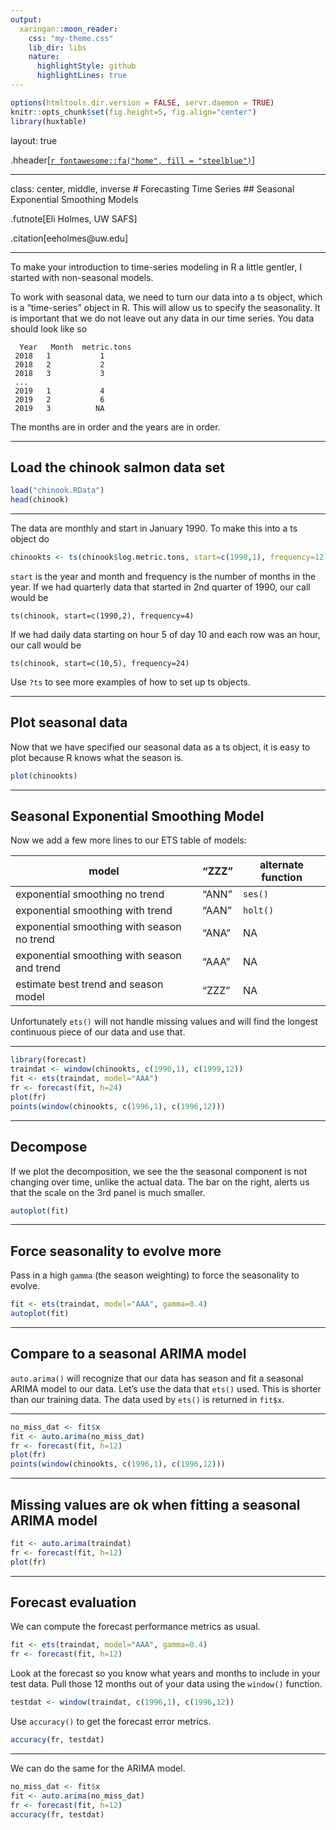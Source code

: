 ```yaml
---
output:
  xaringan::moon_reader:
    css: "my-theme.css"
    lib_dir: libs
    nature:
      highlightStyle: github
      highlightLines: true
---
```


```r
options(htmltools.dir.version = FALSE, servr.daemon = TRUE)
knitr::opts_chunk$set(fig.height=5, fig.align="center")
library(huxtable)
```

layout: true

.hheader[<a href="index.html">`r fontawesome::fa("home", fill = "steelblue")`</a>]

---

class: center, middle, inverse
# Forecasting Time Series
## Seasonal Exponential Smoothing Models

.futnote[Eli Holmes, UW SAFS]

.citation[eeholmes@uw.edu]

---

To make your introduction to time-series modeling in R a little gentler, I started with non-seasonal models.

To work with seasonal data, we need to turn our data into a ts object, which is a "time-series" object in R. This will allow us to specify the seasonality.  It is important that we do not leave out any data in our time series.  You data should look like so

```
  Year   Month  metric.tons
 2018   1           1
 2018   2           2
 2018   3           3
 ...   
 2019   1           4
 2019   2           6
 2019   3          NA
```

The months are in order and the years are in order.

---

## Load the chinook salmon data set

```r
load("chinook.RData")
head(chinook)
```

---

The data are monthly and start in January 1990.  To make this into a ts object do

```r
chinookts <- ts(chinook$log.metric.tons, start=c(1990,1), frequency=12)
```
`start` is the year and month and frequency is the number of months in the year.  If we had quarterly data that started in 2nd quarter of 1990, our call would be
```
ts(chinook, start=c(1990,2), frequency=4)
```
If we had daily data starting on hour 5 of day 10 and each row was an hour, our call would be
```
ts(chinook, start=c(10,5), frequency=24)
```

Use `?ts` to see more examples of how to set up ts objects.

---

## Plot seasonal data

Now that we have specified our seasonal data as a ts object, it is easy to plot because R knows what the season is.

```r
plot(chinookts)
```

---

## Seasonal Exponential Smoothing Model

Now we add a few more lines to our ETS table of models:

model  | "ZZZ" | alternate function |
------------- | ------------- | --------- |
exponential smoothing no trend | "ANN" | `ses()` |
exponential smoothing with trend  | "AAN" | `holt()` |
exponential smoothing with season no trend  | "ANA" | NA |
exponential smoothing with season and trend  | "AAA" | NA |
estimate best trend and season model | "ZZZ" | NA |

Unfortunately `ets()` will not handle missing values and will find the longest continuous piece of our data and use that.

---


```r
library(forecast)
traindat <- window(chinookts, c(1990,1), c(1999,12))
fit <- ets(traindat, model="AAA")
fr <- forecast(fit, h=24)
plot(fr)
points(window(chinookts, c(1996,1), c(1996,12)))
```

---

## Decompose

If we plot the decomposition, we see the the seasonal component is not changing over time, unlike the actual data.  The bar on the right, alerts us that the scale on the 3rd panel is much smaller.

```r
autoplot(fit)
```

---

## Force seasonality to evolve more

Pass in a high `gamma` (the season weighting) to force the seasonality to evolve.
```r
fit <- ets(traindat, model="AAA", gamma=0.4)
autoplot(fit)
```

---

## Compare to a seasonal ARIMA model

`auto.arima()` will recognize that our data has season and fit a seasonal ARIMA model to our data.  Let's use the data that `ets()` used.  This is shorter than our training data.  The data used by `ets()` is returned in `fit$x`.

---

```r
no_miss_dat <- fit$x
fit <- auto.arima(no_miss_dat)
fr <- forecast(fit, h=12)
plot(fr)
points(window(chinookts, c(1996,1), c(1996,12)))
```

---

## Missing values are ok when fitting a seasonal ARIMA model

```r
fit <- auto.arima(traindat)
fr <- forecast(fit, h=12)
plot(fr)
```

---

## Forecast evaluation

We can compute the forecast performance metrics as usual. 

```r
fit <- ets(traindat, model="AAA", gamma=0.4)
fr <- forecast(fit, h=12)
```
Look at the forecast so you know what years and months to include in your test data.  Pull those 12 months out of your data using the `window()` function.

```r
testdat <- window(traindat, c(1996,1), c(1996,12))
```
Use `accuracy()` to get the forecast error metrics.
```r
accuracy(fr, testdat)
```

---

We can do the same for the ARIMA model.

```r
no_miss_dat <- fit$x
fit <- auto.arima(no_miss_dat)
fr <- forecast(fit, h=12)
accuracy(fr, testdat)
```


